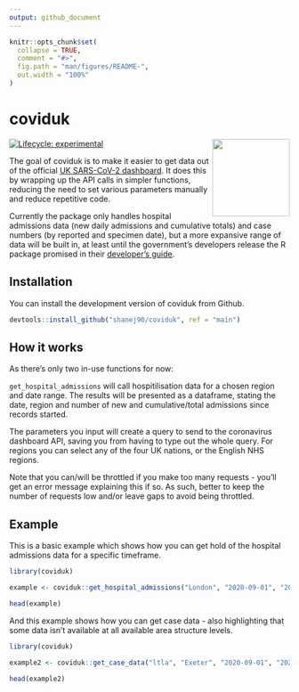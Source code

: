 ```yaml
---
output: github_document
---
```


<!-- README.md is generated from README.Rmd. Please edit that file -->

```r
knitr::opts_chunk$set(
  collapse = TRUE,
  comment = "#>",
  fig.path = "man/figures/README-",
  out.width = "100%"
)
```

# coviduk

<!-- badges: start -->
[![Lifecycle: experimental](https://img.shields.io/badge/lifecycle-experimental-orange.svg)](https://www.tidyverse.org/lifecycle/#experimental)
<img src='man/figures/logo.png' align="right" height="139" />
<!-- badges: end -->

The goal of coviduk is to make it easier to get data out of the official [UK SARS-CoV-2 dashboard](https://coronavirus.data.gov.uk/). It does this by wrapping up the API calls in simpler functions, reducing the need to set various parameters manually and reduce repetitive code.

Currently the package only handles hospital admissions data (new daily admissions and cumulative totals) and case numbers (by reported and specimen date), but a more expansive range of data will be built in, at least until the government's developers release the R package promised in their [developer's guide](https://coronavirus.data.gov.uk/developers-guide).

## Installation

You can install the development version of coviduk from Github.

``` r
devtools::install_github("shanej90/coviduk", ref = "main")
```

## How it works
As there's only two in-use functions for now:

`get_hospital_admissions` will call hospitilisation data for a chosen region and date range. The results will be presented as a dataframe, stating the date, region and number of new and cumulative/total admissions since records started.

The parameters you input will create a query to send to the coronavirus dashboard API, saving you from having to type out the whole query. For regions you can select any of the four UK nations, or the English NHS regions.

Note that you can/will be throttled if you make too many requests - you'll get an error message explaining this if so. As such, better to keep the number of requests low and/or leave gaps to avoid being throttled.


## Example

This is a basic example which shows how you can get hold of the hospital admissions data for a specific timeframe.

```r
library(coviduk)

example <- coviduk::get_hospital_admissions("London", "2020-09-01", "2020-09-15")

head(example)


```

And this example shows how you can get case data - also highlighting that some data isn't available at all available area structure levels.

```r
library(coviduk)

example2 <- coviduk::get_case_data("ltla", "Exeter", "2020-09-01", "2020-09-15")

head(example2)
```
